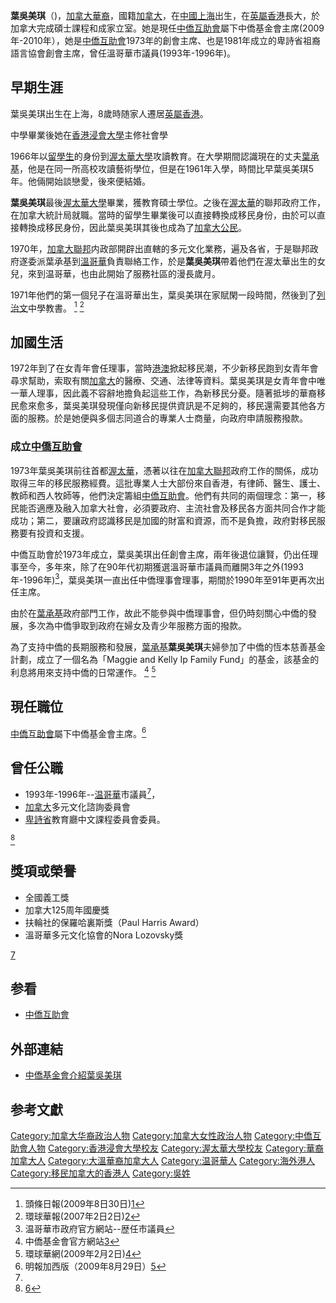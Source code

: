 '''葉吳美琪'''（'''{{lang|en|Maggie Ip}}'''){{BD|1941年}}，[[加拿大|加拿大]][[華裔|華裔]]，國籍[[加拿大|加拿大]]，在[[中國|中國]][[上海|上海]]出生，在[[英屬香港|英屬香港]]長大，於加拿大完成碩士課程和成家立室。她是現任[[中僑互助會|中僑互助會]]屬下中僑基金會主席(2009年-2010年），她是[[中僑互助會|中僑互助會]]1973年的創會主席、也是1981年成立的卑詩省祖裔語言協會創會主席，曾任溫哥華市議員(1993年-1996年)。

== 早期生涯 ==
葉吳美琪出生在上海，8歲時随家人遷居[[英屬香港|英屬香港]]。

中學畢業後她在[[香港|香港]][[浸會大學|浸會大學]]主修社會學

1966年以[[留學生|留學生]]的身份到[[渥太華大學|渥太華大學]]攻讀教育。在大學期間認識現在的丈夫[[葉承基|葉承基]]，他是在同一所高校攻讀藝術學位，但是在1961年入學，時間比早葉吳美琪5年。他倆開始談戀愛，後來便結婚。

'''葉吳美琪'''最後[[渥太華大學|渥太華大學]]畢業，獲教育碩士學位。之後在[[渥太華|渥太華]]的聯邦政府工作，在加拿大統計局就職。當時的留學生畢業後可以直接轉換成移民身份，由於可以直接轉換成移民身份，因此葉吳美琪其後也成為了[[加拿大|加拿大]][[公民|公民]]。

1970年，[[加拿大聯邦|加拿大聯邦]]内政部開辟出直轄的多元文化業務，遍及各省，于是聯邦政府遂委派葉承基到[[溫哥華|溫哥華]]負責聯絡工作，於是'''葉吳美琪'''帶着他們在渥太華出生的女兒，來到温哥華，也由此開始了服務社區的漫長歲月。 

1971年他們的第一個兒子在溫哥華出生，葉吳美琪在家賦閑一段時間，然後到了[[列治文|列治文]]中學教書。 
<ref>頭條日報(2009年8日30日)[http://www.hkheadline.com/instantnews/news_content/200908/30/20090830b000055.html?cat=b]</ref>
<ref>環球華報(2007年2日2日)[http://www.gcpnews.com/zh-tw/viewer.php?aid=5214&cid=1063&pid=2]{{dead link|date=2018年4月 |bot=InternetArchiveBot |fix-attempted=yes }}</ref>

==加國生活== 
1972年到了在女青年會任理事，當時[[港澳|港澳]]掀起移民潮，不少新移民跑到女青年會尋求幫助，索取有關[[加拿大|加拿大]]的醫療、交通、法律等資料。葉吳美琪是女青年會中唯一華人理事，因此義不容辭地擔負起這些工作，為新移民分憂。隨著抵埗的華裔移民愈來愈多，葉吳美琪發現僅向新移民提供資訊是不足夠的，移民還需要其他各方面的服務。於是她便與多個志同道合的專業人士商量，向政府申請服務撥款。

===成立[[中僑互助會|中僑互助會]]===
1973年葉吳美琪前往首都[[渥太華|渥太華]]，憑著以往在[[加拿大聯邦|加拿大聯邦]]政府工作的關係，成功取得三年的移民服務經費。這批專業人士大部份來自香港，有律師、醫生、護士、教師和西人牧師等，他們決定籌組[[中僑互助會|中僑互助會]]。他們有共同的兩個理念：第一，移民能否適應及融入加拿大社會，必須要政府、主流社會及移民各方面共同合作才能成功；第二，要讓政府認識移民是加國的財富和資源，而不是負擔，政府對移民服務要有投資和支援。

中僑互助會於1973年成立，葉吳美琪出任創會主席，兩年後退位讓賢，仍出任理事至今，多年來，除了在90年代初期獲選溫哥華市議員而離開3年之外(1993年-1996年)<ref name="#1">温哥華市政府官方網站--歴任市議員{{cite web |url=http://vancouver.ca/ctyclerk/mayorcouncil/pastcouncils.htm |title=存档副本 |accessdate=2011-09-01  |deadurl=yes |archiveurl=https://web.archive.org/web/20111016155125/http://vancouver.ca/ctyclerk/mayorcouncil/pastcouncils.htm |archivedate=2011-10-16 }}</ref>，葉吳美琪一直出任中僑理事會理事，期間於1990年至91年更再次出任主席。

由於在[[葉承基|葉承基]]政府部門工作，故此不能參與中僑理事會，但仍時刻關心中僑的發展，多次為中僑爭取到政府在婦女及青少年服務方面的撥款。
 
為了支持中僑的長期服務和發展，[[葉承基|葉承基]]'''葉吳美琪'''夫婦參加了中僑的恆本慈善基金計劃，成立了一個名為「Maggie and Kelly Ip Family Fund」的基金，該基金的利息將用來支持中僑的日常運作。
<ref>中僑基金會官方網站[http://www.successfoundation.ca/donors/Maggie&Kelly_fund_c.php]{{Dead link|date=2018年6月 |bot=InternetArchiveBot |fix-attempted=no }}</ref>
<ref>環球華網(2009年2月2日)[http://www.gcpnews.com/zh-tw/articles/2007-02-02/C1063_5214.html]{{dead link|date=2018年4月 |bot=InternetArchiveBot |fix-attempted=yes }}</ref>

== 現任職位 ==
[[中僑互助會|中僑互助會]]屬下中僑基金會主席。<ref>明報加西版（2009年8月29日）[http://www.mingpaovan.com/htm/News/20090829/vas2.htm]</ref>

==曾任公職== 
*1993年-1996年--[[温哥華|温哥華]]市議員<ref name="#1"/>，
*[[加拿大|加拿大]]多元文化諮詢委員會
*[[卑詩省|卑詩省]]教育廳中文課程委員會委員。
<ref>[http://www.hkheadline.com/instantnews/news_content/200908/30/20090830b000055.html?cat=b]</ref>

==獎項或榮譽==
*全國義工獎
*加拿大125周年國慶獎
*扶輪社的保羅哈裏斯獎（Paul Harris Award）
*溫哥華多元文化協會的Nora Lozovsky獎
[http://www.hkheadline.com/instantnews/news_content/200908/30/20090830b000055.html?cat=b]

== 参看 ==
*[[中僑互助會|中僑互助會]]

== 外部連結 ==
*[http://www.successfoundation.ca/donors/Maggie&Kelly_fund_c.php 中僑基金會介紹葉吳美琪]{{Dead link|date=2018年6月 |bot=InternetArchiveBot |fix-attempted=no }}

== 参考文獻 ==
{{reflist|2}}

{{DEFAULTSORT:Ip葉吳美琪}}
[[Category:加拿大华裔政治人物|Category:加拿大华裔政治人物]]
[[Category:加拿大女性政治人物|Category:加拿大女性政治人物]]
[[Category:中僑互助會人物|Category:中僑互助會人物]]
[[Category:香港浸會大學校友|Category:香港浸會大學校友]]
[[Category:渥太華大學校友|Category:渥太華大學校友]]
[[Category:華裔加拿大人|Category:華裔加拿大人]]
[[Category:大溫華裔加拿大人|Category:大溫華裔加拿大人]]
[[Category:温哥華人|Category:温哥華人]]
[[Category:海外港人|Category:海外港人]]
[[Category:移民加拿大的香港人|Category:移民加拿大的香港人]]
[[Category:吳姓|Category:吳姓]]